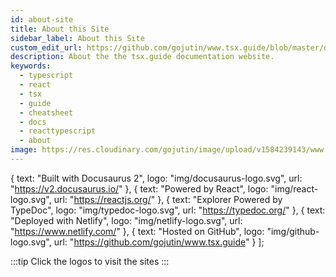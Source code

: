 ```yaml
---
id: about-site
title: About this Site
sidebar_label: About this Site
custom_edit_url: https://github.com/gojutin/www.tsx.guide/blob/master/docs/site/about-site.md
description: About the the tsx.guide documentation website.
keywords:
  - typescript
  - react
  - tsx
  - guide
  - cheatsheet
  - docs
  - reacttypescript
  - about
image: https://res.cloudinary.com/gojutin/image/upload/v1584239143/www.tsx.guide/tsx-guide-logo.png
---
```



  {
    text: "Built with Docusaurus 2",
    logo: "img/docusaurus-logo.svg",
    url: "https://v2.docusaurus.io/"
  },
  {
    text: "Powered by React",
    logo: "img/react-logo.svg",
    url: "https://reactjs.org/"
  },
  {
    text: "Explorer Powered by TypeDoc",
    logo: "img/typedoc-logo.svg",
    url: "https://typedoc.org/"
  },
  {
    text: "Deployed with Netlify",
    logo: "img/netlify-logo.svg",
    url: "https://www.netlify.com/"
  },
  {
    text: "Hosted on GitHub",
    logo: "img/github-logo.svg",
    url: "https://github.com/gojutin/www.tsx.guide"
  }
];

:::tip
Click the logos to visit the sites
:::

<AboutSite data={data} />
